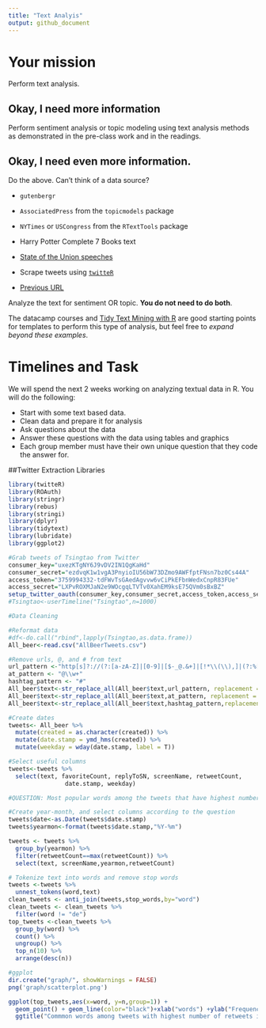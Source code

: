 ```yaml
---
title: "Text Analyis"
output: github_document
---
```


# Your mission

Perform text analysis.

## Okay, I need more information

Perform sentiment analysis or topic modeling using text analysis methods as demonstrated in the pre-class work and in the readings.

## Okay, I need even more information.

Do the above. Can't think of a data source?

- `gutenbergr`
- `AssociatedPress` from the `topicmodels` package
- `NYTimes` or `USCongress` from the `RTextTools` package
- Harry Potter Complete 7 Books text
- [State of the Union speeches](https://pradeepadhokshaja.wordpress.com/2017/03/31/scraping-the-web-for-presdential-inaugural-addresses-using-rvest/)

- Scrape tweets using [`twitteR`](https://www.r-bloggers.com/setting-up-the-twitter-r-package-for-text-analytics/)

- [Previous URL](https://www.credera.com/blog/business-intelligence/twitter-analytics-using-r-part-1-extract-tweets/)

Analyze the text for sentiment OR topic. **You do not need to do both**.

The datacamp courses and [Tidy Text Mining with R](http://tidytextmining.com/) are good starting points for templates to perform this type of analysis, but feel free to *expand beyond these examples*.

# Timelines and Task

We will spend the next 2 weeks working on analyzing textual data in R. You will do the following:

- Start with some text based data.
- Clean data and prepare it for analysis
- Ask questions about the data
- Answer these questions with the data using tables and graphics
- Each group member must have their own unique question that they code the answer for. 

##Twitter Extraction Libraries
```r
library(twitteR)
library(ROAuth)
library(stringr)
library(rebus)
library(stringi)
library(dplyr)
library(tidytext)
library(lubridate)
library(ggplot2)

#Grab tweets of Tsingtao from Twitter 
consumer_key="uxezKTgNY6J9vDV2IN1QgKaHd"
consumer_secret="ezdvqK1w1vgA3PnyioIU56bW73DZmo9AWFfptFNsn7bz0Cs44A"
access_token="3759994332-tdFWvTsGAedAgvvw6vCiPkEFbnWedxCnpR83FUe"
access_secret="LXPvROXMJaN2e9WOcgqLTVTv0XahEM9ksE75QVm0sBxBZ"
setup_twitter_oauth(consumer_key,consumer_secret,access_token,access_secret)
#Tsingtao<-userTimeline("Tsingtao",n=1000)
```

```r
#Data Cleaning

#Reformat data
#df<-do.call("rbind",lapply(Tsingtao,as.data.frame))
All_beer<-read.csv("AllBeerTweets.csv")

#Remove urls, @, and # from text
url_pattern <-"http[s]?://(?:[a-zA-Z]|[0-9]|[$-_@.&+]|[!*\\(\\),]|(?:%[0-9a-fA-F][0-9a-fA-F]))+"
at_pattern <- "@\\w+"
hashtag_pattern <- "#" 
All_beer$text<-str_replace_all(All_beer$text,url_pattern, replacement = "")
All_beer$text<-str_replace_all(All_beer$text,at_pattern, replacement = "")
All_beer$text<-str_replace_all(All_beer$text,hashtag_pattern,replacement = "")

#Create dates
tweets<- All_beer %>%
  mutate(created = as.character(created)) %>% 
  mutate(date.stamp = ymd_hms(created)) %>% 
  mutate(weekday = wday(date.stamp, label = T))

#Select useful columns
tweets<-tweets %>%
  select(text, favoriteCount, replyToSN, screenName, retweetCount,
                date.stamp, weekday)

```

```r
#QUESTION: Most popular words among the tweets that have highest number of retweets in each month?

#Create year-month, and select columns according to the question
tweets$date<-as.Date(tweets$date.stamp)
tweets$yearmon<-format(tweets$date.stamp,"%Y-%m")

tweets <- tweets %>%
  group_by(yearmon) %>%
  filter(retweetCount==max(retweetCount)) %>%
  select(text, screenName,yearmon,retweetCount)

# Tokenize text into words and remove stop words
tweets <-tweets %>%
  unnest_tokens(word,text) 
clean_tweets <- anti_join(tweets,stop_words,by="word")
clean_tweets <- clean_tweets %>%
  filter(word != "de")
top_tweets <-clean_tweets %>%
  group_by(word) %>%
  count() %>%
  ungroup() %>%
  top_n(10) %>%
  arrange(desc(n))

#ggplot
dir.create("graph/", showWarnings = FALSE)
png('graph/scatterplot.png')

ggplot(top_tweets,aes(x=word, y=n,group=1)) +
  geom_point() + geom_line(color="black")+xlab("words") +ylab("Frequency") + 
  ggtitle("Commmon words among tweets with highest number of retweets in each month") + theme(axis.text.x = element_text(angle = 45, hjust = 0.5, vjust = 0.5))

```

